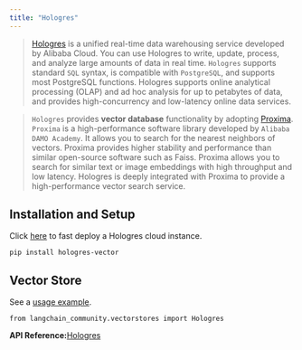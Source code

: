 ```yaml
---
title: "Hologres"
---
```


> [Hologres](https://www.alibabacloud.com/help/en/hologres/latest/introduction) is a unified real-time data warehousing service developed by Alibaba Cloud. You can use Hologres to write, update, process, and analyze large amounts of data in real time. `Hologres` supports standard `SQL` syntax, is compatible with `PostgreSQL`, and supports most PostgreSQL functions. Hologres supports online analytical processing (OLAP) and ad hoc analysis for up to petabytes of data, and provides high-concurrency and low-latency online data services.

> `Hologres` provides **vector database** functionality by adopting [Proxima](https://www.alibabacloud.com/help/en/hologres/latest/vector-processing). `Proxima` is a high-performance software library developed by `Alibaba DAMO Academy`. It allows you to search for the nearest neighbors of vectors. Proxima provides higher stability and performance than similar open-source software such as Faiss. Proxima allows you to search for similar text or image embeddings with high throughput and low latency. Hologres is deeply integrated with Proxima to provide a high-performance vector search service.

## Installation and Setup

Click [here](https://www.alibabacloud.com/zh/product/hologres) to fast deploy a Hologres cloud instance.

```
pip install hologres-vector
```

## Vector Store

See a [usage example](/oss/integrations/vectorstores/hologres).

```
from langchain_community.vectorstores import Hologres
```

**API Reference:**[Hologres](https://python.langchain.com/api_reference/community/vectorstores/langchain_community.vectorstores.hologres.Hologres.html)
